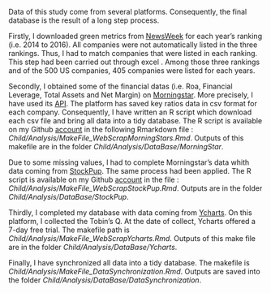 Data of this study come from several platforms. Consequently, the final database is the result of a long step process.

Firstly, I downloaded green metrics from [NewsWeek](http://www.newsweek.com/2014/06/13/newsweeks-green-rankings-2014-253482.html) for each year's ranking (i.e. 2014 to 2016). All companies were not automatically listed in the three rankings. Thus, I had to match companies that were listed in each ranking. This step had been carried out through excel \footnote{see the file *Child/Analysis/DataBase/NewsWeekGreenRankin/RechercheMatch 14-16.xlsx*}. Among those three rankings and of the 500 US companies, 405 companies were listed for each years. 

Secondly, I obtained some of the financial datas (i.e. Roa, Financial Leverage, Total Assets and Net Margin) on [Morningstar](http://www.morningstar.be/be/default.aspx). More precisely, I have used its [API](https://gist.github.com/hahnicity/45323026693cdde6a116#file-morningstar-api-md). The platform has saved key ratios data in csv format for each company. Consequently, I have written an R script which download each csv file and bring all data into a tidy database. The R script is available on my Github [account](https://github.com/pkinif/Thesis) in the following Rmarkdown file :  *Child/Analysis/MakeFile_WebScrapMorningStars.Rmd*. Outputs of this makefile are in the folder *Child/Analysis/DataBase/MorningStar*. 

Due to some missing values, I had to complete Morningstar's data whith data coming from [StockPup](http://www.stockpup.com/). The same process had been applied. The R script is available on my Github [account](https://github.com/pkinif/Thesis) in the file :  *Child/Analysis/MakeFile_WebScrapStockPup.Rmd*. Outputs are in the folder *Child/Analysis/DataBase/StockPup*. 

Thirdly, I completed my database with data coming from [Ycharts](https://ycharts.com/). On this platform, I collected the Tobin's Q. At the date of collect, Ycharts offered a 7-day free trial. The makefile path is *Child/Analysis/MakeFile_WebScrapYcharts.Rmd*. Outputs of this make file are in the folder *Child/Analysis/DataBase/Ycharts*. 

Finally, I have synchronized all data into a tidy database. The makefile is *Child/Analysis/MakeFile_DataSynchronization.Rmd*. Outputs are saved into the folder *Child/Analysis/DataBase/DataSynchronization*.